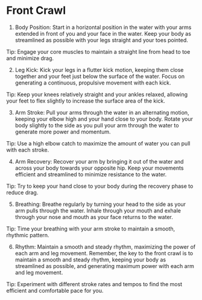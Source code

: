 # Front Crawl

1. Body Position: Start in a horizontal position in the water with your arms extended in front of you and your face in the water. Keep your body as streamlined as possible with your legs straight and your toes pointed.

Tip: Engage your core muscles to maintain a straight line from head to toe and minimize drag.

2. Leg Kick: Kick your legs in a flutter kick motion, keeping them close together and your feet just below the surface of the water. Focus on generating a continuous, propulsive movement with each kick.

Tip: Keep your knees relatively straight and your ankles relaxed, allowing your feet to flex slightly to increase the surface area of the kick.

3. Arm Stroke: Pull your arms through the water in an alternating motion, keeping your elbow high and your hand close to your body. Rotate your body slightly to the side as you pull your arm through the water to generate more power and momentum.

Tip: Use a high elbow catch to maximize the amount of water you can pull with each stroke.

4. Arm Recovery: Recover your arm by bringing it out of the water and across your body towards your opposite hip. Keep your movements efficient and streamlined to minimize resistance to the water.

Tip: Try to keep your hand close to your body during the recovery phase to reduce drag.

5. Breathing: Breathe regularly by turning your head to the side as your arm pulls through the water. Inhale through your mouth and exhale through your nose and mouth as your face returns to the water.

Tip: Time your breathing with your arm stroke to maintain a smooth, rhythmic pattern.

6. Rhythm: Maintain a smooth and steady rhythm, maximizing the power of each arm and leg movement. Remember, the key to the front crawl is to maintain a smooth and steady rhythm, keeping your body as streamlined as possible, and generating maximum power with each arm and leg movement.

Tip: Experiment with different stroke rates and tempos to find the most efficient and comfortable pace for you.
